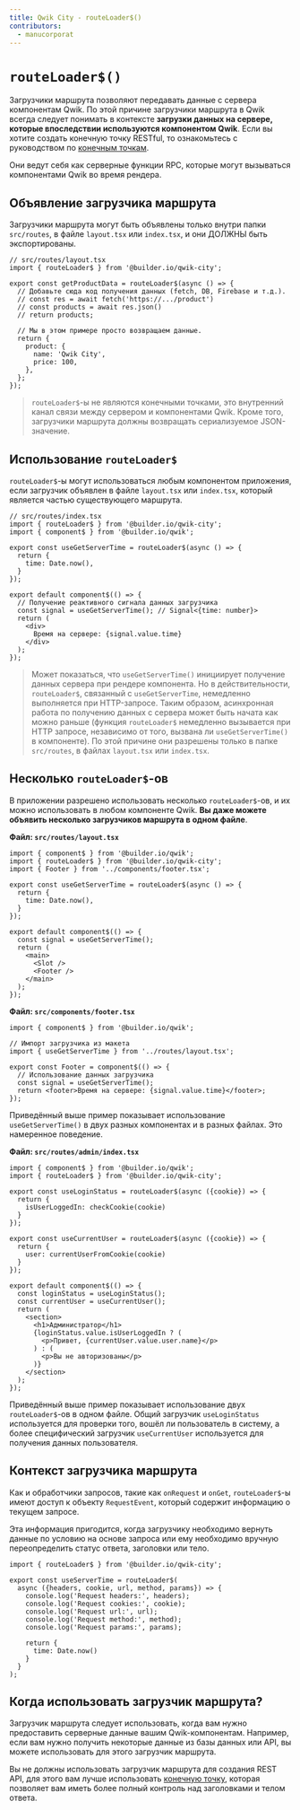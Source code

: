 ```yaml
---
title: Qwik City - routeLoader$()
contributors:
  - manucorporat
---
```


# `routeLoader$()`

Загрузчики маршрута позволяют передавать данные с сервера компонентам Qwik. По этой причине загрузчики маршрута в Qwik всегда следует понимать в контексте **загрузки данных на сервере, которые впоследствии используются компонентом Qwik**. Если вы хотите создать конечную точку RESTful, то ознакомьтесь с руководством по [конечным точкам](../endpoints/index.mdx).

Они ведут себя как серверные функции RPC, которые могут вызываться компонентами Qwik во время рендера.

## Объявление загрузчика маршрута

Загрузчики маршрута могут быть объявлены только внутри папки `src/routes`, в файле `layout.tsx` или `index.tsx`, и они ДОЛЖНЫ быть экспортированы.

```tsx
// src/routes/layout.tsx
import { routeLoader$ } from '@builder.io/qwik-city';

export const getProductData = routeLoader$(async () => {
  // Добавьте сюда код получения данных (fetch, DB, Firebase и т.д.).
  // const res = await fetch('https://.../product')
  // const products = await res.json()
  // return products;

  // Мы в этом примере просто возвращаем данные.
  return {
    product: {
      name: 'Qwik City',
      price: 100,
    },
  };
});
```

> `routeLoader$`-ы не являются конечными точками, это внутренний канал связи между сервером и компонентами Qwik. Кроме того, загрузчики маршрута должны возвращать сериализуемое JSON-значение.

## Использование `routeLoader$`

`routeLoader$`-ы могут использоваться любым компонентом приложения, если загрузчик объявлен в файле `layout.tsx` или `index.tsx`, который является частью существующего маршрута.

```tsx
// src/routes/index.tsx
import { routeLoader$ } from '@builder.io/qwik-city';
import { component$ } from '@builder.io/qwik';

export const useGetServerTime = routeLoader$(async () => {
  return {
    time: Date.now(),
  }
});

export default component$(() => {
  // Получение реактивного сигнала данных загрузчика
  const signal = useGetServerTime(); // Signal<{time: number}>
  return (
    <div>
      Время на сервере: {signal.value.time}
    </div>
  );
});
```

> Может показаться, что `useGetServerTime()` инициирует получение данных сервера при рендере компонента. Но в действительности, `routeLoader$`, связанный с `useGetServerTime`, немедленно выполняется при HTTP-запросе. Таким образом, асинхронная работа по получению данных с сервера может быть начата как можно раньше (функция `routeLoader$` немедленно вызывается при HTTP запросе, независимо от того, вызвана ли `useGetServerTime()` в компоненте). По этой причине они разрешены только в папке `src/routes`, в файлах `layout.tsx` или `index.tsx`.

## Несколько `routeLoader$`-ов

В приложении разрешено использовать несколько `routeLoader$`-ов, и их можно использовать в любом компоненте Qwik. **Вы даже можете объявить несколько загрузчиков маршрута в одном файле**.

**Файл: `src/routes/layout.tsx`**

```tsx
import { component$ } from '@builder.io/qwik';
import { routeLoader$ } from '@builder.io/qwik-city';
import { Footer } from '../components/footer.tsx';

export const useGetServerTime = routeLoader$(async () => {
  return {
    time: Date.now(),
  }
});

export default component$(() => {
  const signal = useGetServerTime();
  return (
    <main>
      <Slot />
      <Footer />
    </main>
  );
});
```

**Файл: `src/components/footer.tsx`**

```tsx
import { component$ } from '@builder.io/qwik';

// Импорт загрузчика из макета
import { useGetServerTime } from '../routes/layout.tsx';

export const Footer = component$(() => {
  // Использование данных загрузчика
  const signal = useGetServerTime();
  return <footer>Время на сервере: {signal.value.time}</footer>;
});
```

Приведённый выше пример показывает использование `useGetServerTime()` в двух разных компонентах и в разных файлах. Это намеренное поведение.

**Файл: `src/routes/admin/index.tsx`**

```tsx
import { component$ } from '@builder.io/qwik';
import { routeLoader$ } from '@builder.io/qwik-city';

export const useLoginStatus = routeLoader$(async ({cookie}) => {
  return {
    isUserLoggedIn: checkCookie(cookie)
  }
});

export const useCurrentUser = routeLoader$(async ({cookie}) => {
  return {
    user: currentUserFromCookie(cookie)
  }
});

export default component$(() => {
  const loginStatus = useLoginStatus();
  const currentUser = useCurrentUser();
  return (
    <section>
      <h1>Администратор</h1>
      {loginStatus.value.isUserLoggedIn ? (
        <p>Привет, {currentUser.value.user.name}</p>
      ) : (
        <p>Вы не авторизованы</p>
      )}
    </section>
  );
});
```

Приведённый выше пример показывает использование двух `routeLoader$`-ов в одном файле. Общий загрузчик `useLoginStatus` используется для проверки того, вошёл ли пользователь в систему, а более специфический загрузчик `useCurrentUser` используется для получения данных пользователя.

## Контекст загрузчика маршрута

Как и обработчики запросов, такие как `onRequest` и `onGet`, `routeLoader$`-ы имеют доступ к объекту `RequestEvent`, который содержит информацию о текущем запросе.

Эта информация пригодится, когда загрузчику необходимо вернуть данные по условию на основе запроса или ему необходимо вручную переопределить статус ответа, заголовки или тело.

```tsx
import { routeLoader$ } from '@builder.io/qwik-city';

export const useServerTime = routeLoader$(
  async ({headers, cookie, url, method, params}) => {
    console.log('Request headers:', headers);
    console.log('Request cookies:', cookie);
    console.log('Request url:', url);
    console.log('Request method:', method);
    console.log('Request params:', params);

    return {
      time: Date.now()
    }
  }
);
```

## Когда использовать загрузчик маршрута?

Загрузчик маршрута следует использовать, когда вам нужно предоставить серверные данные вашим Qwik-компонентам. Например, если вам нужно получить некоторые данные из базы данных или API, вы можете использовать для этого загрузчик маршрута.

Вы не должны использовать загрузчик маршрута для создания REST API, для этого вам лучше использовать [конечную точку](../endpoints/index.mdx), которая позволяет вам иметь более полный контроль над заголовками и телом ответа.
